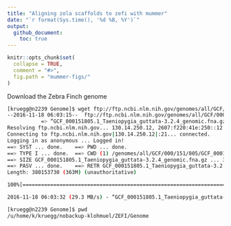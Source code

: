 ```yaml
---
title: "Aligning zola scaffolds to zefi with mummer"
date: "`r format(Sys.time(), '%d %B, %Y')`"
output: 
  github_document:
    toc: true
---
```


<!-- README.md is generated from README.Rmd. Please edit that file -->

```r
knitr::opts_chunk$set(
  collapse = TRUE,
  comment = "#>",
  fig.path = "mummer-figs/"
)
```



Download the Zebra Finch genome
```sh
[kruegg@n2239 Genome]$ wget ftp://ftp.ncbi.nlm.nih.gov/genomes/all/GCF/000/151/805/GCF_000151805.1_Taeniopygia_guttata-3.2.4/GCF_000151805.1_Taeniopygia_guttata-3.2.4_genomic.fna.gz
--2016-11-18 06:03:15--  ftp://ftp.ncbi.nlm.nih.gov/genomes/all/GCF/000/151/805/GCF_000151805.1_Taeniopygia_guttata-3.2.4/GCF_000151805.1_Taeniopygia_guttata-3.2.4_genomic.fna.gz
           => “GCF_000151805.1_Taeniopygia_guttata-3.2.4_genomic.fna.gz”
Resolving ftp.ncbi.nlm.nih.gov... 130.14.250.12, 2607:f220:41e:250::12
Connecting to ftp.ncbi.nlm.nih.gov|130.14.250.12|:21... connected.
Logging in as anonymous ... Logged in!
==> SYST ... done.    ==> PWD ... done.
==> TYPE I ... done.  ==> CWD (1) /genomes/all/GCF/000/151/805/GCF_000151805.1_Taeniopygia_guttata-3.2.4 ... done.
==> SIZE GCF_000151805.1_Taeniopygia_guttata-3.2.4_genomic.fna.gz ... 380153730
==> PASV ... done.    ==> RETR GCF_000151805.1_Taeniopygia_guttata-3.2.4_genomic.fna.gz ... done.
Length: 380153730 (363M) (unauthoritative)

100%[================================================================================================================================================>] 380,153,730 41.2M/s   in 12s     

2016-11-18 06:03:32 (29.3 MB/s) - “GCF_000151805.1_Taeniopygia_guttata-3.2.4_genomic.fna.gz” saved [380153730]

[kruegg@n2239 Genome]$ pwd
/u/home/k/kruegg/nobackup-klohmuel/ZEFI/Genome
```

